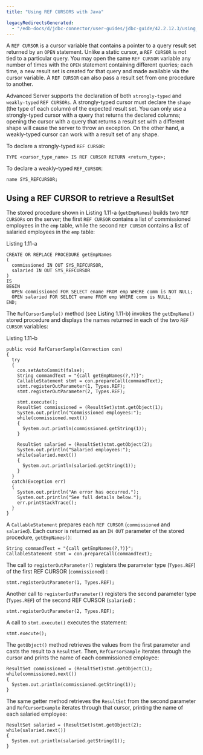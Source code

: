 ```yaml
---
title: "Using REF CURSORS with Java"

legacyRedirectsGenerated:
  - "/edb-docs/d/jdbc-connector/user-guides/jdbc-guide/42.2.12.3/using_ref_cursors_with_java.html"
---
```


<div id="using_ref_cursors_with_java" class="registered_link"></div>

A `REF CURSOR` is a cursor variable that contains a pointer to a query result set returned by an `OPEN` statement. Unlike a static cursor, a `REF CURSOR` is not tied to a particular query. You may open the same `REF CURSOR` variable any number of times with the `OPEN` statement containing different queries; each time, a new result set is created for that query and made available via the cursor variable. A `REF CURSOR` can also pass a result set from one procedure to another.

Advanced Server supports the declaration of both `strongly-typed` and `weakly-typed` `REF CURSORs`. A strongly-typed cursor must declare the `shape` (the type of each column) of the expected result set. You can only use a strongly-typed cursor with a query that returns the declared columns; opening the cursor with a query that returns a result set with a different shape will cause the server to throw an exception. On the other hand, a weakly-typed cursor can work with a result set of any shape.

To declare a strongly-typed `REF CURSOR`:

```Text
TYPE <cursor_type_name> IS REF CURSOR RETURN <return_type>;
```

To declare a weakly-typed `REF_CURSOR`:

```Text
name SYS_REFCURSOR;
```

## Using a REF CURSOR to retrieve a ResultSet

The stored procedure shown in Listing 1.11-a (`getEmpNames`) builds two `REF CURSORs` on the server; the first `REF CURSOR` contains a list of commissioned employees in the `emp` table, while the second `REF CURSOR` contains a list of salaried employees in the `emp` table:

Listing 1.11-a

```text
CREATE OR REPLACE PROCEDURE getEmpNames
(
  commissioned IN OUT SYS_REFCURSOR,
  salaried IN OUT SYS_REFCURSOR
)
IS
BEGIN
  OPEN commissioned FOR SELECT ename FROM emp WHERE comm is NOT NULL;
  OPEN salaried FOR SELECT ename FROM emp WHERE comm is NULL;
END;
```

The `RefCursorSample()` method (see Listing 1.11-b) invokes the `getEmpName()` stored procedure and displays the names returned in each of the two `REF CURSOR` variables:

Listing 1.11-b

```text
public void RefCursorSample(Connection con)
{
  try
  {
    con.setAutoCommit(false);
    String commandText = "{call getEmpNames(?,?)}";
    CallableStatement stmt = con.prepareCall(commandText);
    stmt.registerOutParameter(1, Types.REF);
    stmt.registerOutParameter(2, Types.REF);

    stmt.execute();
    ResultSet commissioned = (ResultSet)stmt.getObject(1);
    System.out.println("Commissioned employees:");
    while(commissioned.next())
    {
      System.out.println(commissioned.getString(1));
    }

    ResultSet salaried = (ResultSet)stmt.getObject(2);
    System.out.println("Salaried employees:");
    while(salaried.next())
    {
      System.out.println(salaried.getString(1));
    }
  }
  catch(Exception err)
  {
    System.out.println("An error has occurred.");
    System.out.println("See full details below.");
    err.printStackTrace();
  }
}
```

A `CallableStatement` prepares each `REF CURSOR` (`commissioned` and `salaried`). Each cursor is returned as an `IN OUT` parameter of the stored procedure, `getEmpNames()`:

```text
String commandText = "{call getEmpNames(?,?)}";
CallableStatement stmt = con.prepareCall(commandText);
```

The call to `registerOutParameter()` registers the parameter type (`Types.REF`) of the first REF CURSOR (`commissioned`) :

```text
stmt.registerOutParameter(1, Types.REF);
```

Another call to `registerOutParameter()` registers the second parameter type (`Types.REF`) of the second REF CURSOR (`salaried`) :

```text
stmt.registerOutParameter(2, Types.REF);
```

A call to `stmt.execute()` executes the statement:

```text
stmt.execute();
```

The `getObject()` method retrieves the values from the first parameter and casts the result to a `ResultSet`. Then, `RefCursorSample` iterates through the cursor and prints the name of each commissioned employee:

```text
ResultSet commissioned = (ResultSet)stmt.getObject(1);
while(commissioned.next())
{
  System.out.println(commissioned.getString(1));
}
```

The same getter method retrieves the `ResultSet` from the second parameter and `RefCursorExample` iterates through that cursor, printing the name of each salaried employee:

```text
ResultSet salaried = (ResultSet)stmt.getObject(2);
while(salaried.next())
{
  System.out.println(salaried.getString(1));
}
```
